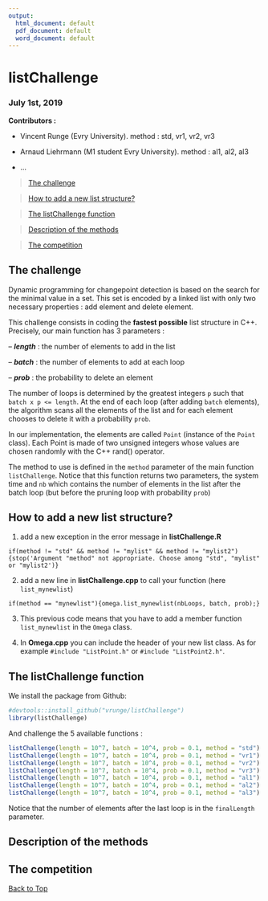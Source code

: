 ```yaml
---
output:
  html_document: default
  pdf_document: default
  word_document: default
---
```

<a id="top"></a>

<!-- 
%\VignetteEngine{knitr::rmarkdown} 
%\VignetteIndexEntry{listChallenge}
--> 

# listChallenge
### July 1st, 2019

**Contributors :**

* Vincent Runge (Evry University). method : std, vr1, vr2, vr3

* Arnaud Liehrmann (M1 student Evry University). method : al1, al2, al3

* ...


> [The challenge](#challenge)

> [How to add a new list structure?](#list)

> [The listChallenge function](#function)

> [Description of the methods](#methods)

> [The competition](#competition)


<a id="challenge"></a>

## The challenge

Dynamic programming for changepoint detection is based on the search for the minimal value in a set. This set is encoded by a linked list with only two necessary properties : add element and delete element.

This challenge consists in coding the **fastest possible** list structure in C++. Precisely, our main function has 3 parameters :

-- ***length*** : the number of elements to add in the list

-- ***batch*** : the number of elements to add at each loop

-- ***prob*** : the probability to delete an element

 
The number of loops is determined by the greatest integers `p` such that `batch x p <= length`.
At the end of each loop (after adding `batch` elements), the algorithm scans all the elements of the list and for each element chooses to delete it with a probability `prob`.

In our implementation, the elements are called `Point` (instance of the `Point` class). Each Point is made of two unsigned integers whose values are chosen randomly with the C++ rand() operator.

The method to use is defined in the `method` parameter of the main function `listChallenge`. Notice that this function returns two parameters, the system time and `nb` which contains the number of elements in the list after the batch loop (but before the pruning loop with probability `prob`) 

<a id="list"></a>

## How to add a new list structure?

1) add a new exception in the error message in **listChallenge.R**

`if(method != "std" && method != "mylist" && method != "mylist2"){stop('Argument "method" not appropriate. Choose among "std", "mylist" or "mylist2')}`

2) add a new line in **listChallenge.cpp** to call your function (here `list_mynewlist`)

`if(method == "mynewlist"){omega.list_mynewlist(nbLoops, batch, prob);}`

3) This previous code means that you have to add a member function `list_mynewlist` in the `Omega` class.

4) In **Omega.cpp** you can include the header of your new list class. As for example `#include "ListPoint.h"` or `#include "ListPoint2.h"`.


<a id="function"></a>

## The listChallenge function

We install the package from Github:

```r
#devtools::install_github("vrunge/listChallenge")
library(listChallenge)
```

And challenge the 5 available functions :
```r
listChallenge(length = 10^7, batch = 10^4, prob = 0.1, method = "std")
listChallenge(length = 10^7, batch = 10^4, prob = 0.1, method = "vr1")
listChallenge(length = 10^7, batch = 10^4, prob = 0.1, method = "vr2")
listChallenge(length = 10^7, batch = 10^4, prob = 0.1, method = "vr3")
listChallenge(length = 10^7, batch = 10^4, prob = 0.1, method = "al1")
listChallenge(length = 10^7, batch = 10^4, prob = 0.1, method = "al2")
listChallenge(length = 10^7, batch = 10^4, prob = 0.1, method = "al3")
```

Notice that the number of elements after the last loop is in the `finalLength` parameter.

<a id="methods"></a>

## Description of the methods


<a id="competition"></a>

## The competition


[Back to Top](#top)
